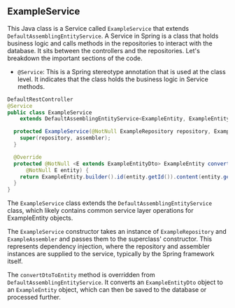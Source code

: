 ## ExampleService

This Java class is a Service called `ExampleService` that extends `DefaultAssemblingEntityService`. A Service in Spring is a class that holds business logic and calls methods in the repositories to interact with the database. It sits between the controllers and the repositories. Let's breakdown the important sections of the code.

- `@Service`: This is a Spring stereotype annotation that is used at the class level. It indicates that the class holds the business logic in Service methods.

```java copy
DefaultRestController
@Service
public class ExampleService
    extends DefaultAssemblingEntityService<ExampleEntity, ExampleEntityDto, ExampleRepresentation> {

  protected ExampleService(@NotNull ExampleRepository repository, ExampleAssembler assembler) {
    super(repository, assembler);
  }

  @Override
  protected @NotNull <E extends ExampleEntityDto> ExampleEntity convertDtoToEntity(
      @NotNull E entity) {
    return ExampleEntity.builder().id(entity.getId()).content(entity.getContent()).build();
  }
}
```

The `ExampleService` class extends the `DefaultAssemblingEntityService` class, which likely contains common service layer operations for ExampleEntity objects.

The `ExampleService` constructor takes an instance of `ExampleRepository` and `ExampleAssembler` and passes them to the superclass' constructor. This represents dependency injection, where the repository and assembler instances are supplied to the service, typically by the Spring framework itself.

The `convertDtoToEntity` method is overridden from `DefaultAssemblingEntityService`. It converts an `ExampleEntityDto` object to an `ExampleEntity` object, which can then be saved to the database or processed further.
